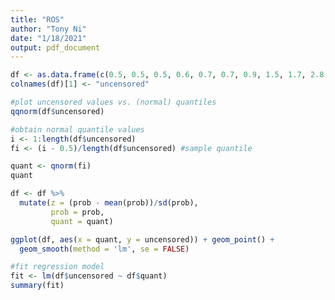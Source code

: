 ```yaml
---
title: "ROS"
author: "Tony Ni"
date: "1/18/2021"
output: pdf_document
---
```


```r
df <- as.data.frame(c(0.5, 0.5, 0.5, 0.6, 0.7, 0.7, 0.9, 1.5, 1.7, 2.8, 3.2))
colnames(df)[1] <- "uncensored"

#plot uncensored values vs. (normal) quantiles
qqnorm(df$uncensored)

#obtain normal quantile values
i <- 1:length(df$uncensored)
fi <- (i - 0.5)/length(df$uncensored) #sample quantile

quant <- qnorm(fi)
quant
```

```r
df <- df %>%
  mutate(z = (prob - mean(prob))/sd(prob),
         prob = prob,
         quant = quant)
```

```r
ggplot(df, aes(x = quant, y = uncensored)) + geom_point() +
  geom_smooth(method = 'lm', se = FALSE)

#fit regression model
fit <- lm(df$uncensored ~ df$quant)
summary(fit)

```


